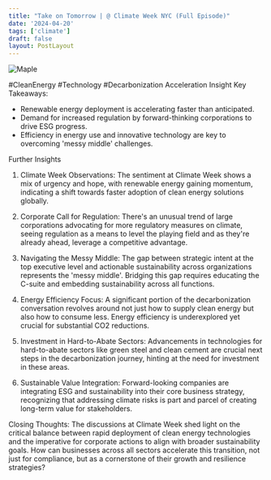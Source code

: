 ```yaml
---
title: "Take on Tomorrow | @ Climate Week NYC (Full Episode)"
date: '2024-04-20'
tags: ['climate']
draft: false
layout: PostLayout
---
```


<div className="flex justify-center">
<div className="my-1 w-full px-2 xl:my-1 xl:w-1/2 xl:px-2">
    <img src="https://img.youtube.com/vi/R5xVTXQhtjY/0.jpg" alt="Maple" className="mx-auto h-58 w-auto" />
</div>
</div>

#CleanEnergy #Technology #Decarbonization Acceleration Insight
Key Takeaways:
- Renewable energy deployment is accelerating faster than anticipated.
- Demand for increased regulation by forward-thinking corporations to drive ESG progress.
- Efficiency in energy use and innovative technology are key to overcoming 'messy middle' challenges.

Further Insights
1. Climate Week Observations:
The sentiment at Climate Week shows a mix of urgency and hope, with renewable energy gaining momentum, indicating a shift towards faster adoption of clean energy solutions globally.

2. Corporate Call for Regulation:
There's an unusual trend of large corporations advocating for more regulatory measures on climate, seeing regulation as a means to level the playing field and as they're already ahead, leverage a competitive advantage.

3. Navigating the Messy Middle:
The gap between strategic intent at the top executive level and actionable sustainability across organizations represents the 'messy middle'. Bridging this gap requires educating the C-suite and embedding sustainability across all functions.

4. Energy Efficiency Focus:
A significant portion of the decarbonization conversation revolves around not just how to supply clean energy but also how to consume less. Energy efficiency is underexplored yet crucial for substantial CO2 reductions.

5. Investment in Hard-to-Abate Sectors:
Advancements in technologies for hard-to-abate sectors like green steel and clean cement are crucial next steps in the decarbonization journey, hinting at the need for investment in these areas.

6. Sustainable Value Integration:
Forward-looking companies are integrating ESG and sustainability into their core business strategy, recognizing that addressing climate risks is part and parcel of creating long-term value for stakeholders.

Closing Thoughts:
The discussions at Climate Week shed light on the critical balance between rapid deployment of clean energy technologies and the imperative for corporate actions to align with broader sustainability goals. How can businesses across all sectors accelerate this transition, not just for compliance, but as a cornerstone of their growth and resilience strategies?
